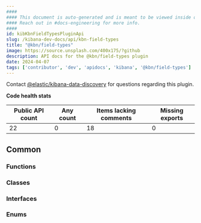 ```yaml
---
####
#### This document is auto-generated and is meant to be viewed inside our experimental, new docs system.
#### Reach out in #docs-engineering for more info.
####
id: kibKbnFieldTypesPluginApi
slug: /kibana-dev-docs/api/kbn-field-types
title: "@kbn/field-types"
image: https://source.unsplash.com/400x175/?github
description: API docs for the @kbn/field-types plugin
date: 2024-04-07
tags: ['contributor', 'dev', 'apidocs', 'kibana', '@kbn/field-types']
---
```




Contact [@elastic/kibana-data-discovery](https://github.com/orgs/elastic/teams/kibana-data-discovery) for questions regarding this plugin.

**Code health stats**

| Public API count  | Any count | Items lacking comments | Missing exports |
|-------------------|-----------|------------------------|-----------------|
| 22 | 0 | 18 | 0 |

## Common

### Functions
<DocDefinitionList data={kbnFieldTypesObj.common.functions}/>

### Classes
<DocDefinitionList data={kbnFieldTypesObj.common.classes}/>

### Interfaces
<DocDefinitionList data={kbnFieldTypesObj.common.interfaces}/>

### Enums
<DocDefinitionList data={kbnFieldTypesObj.common.enums}/>

